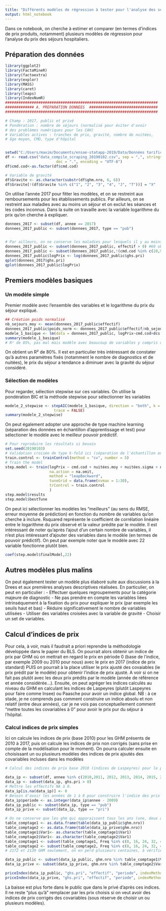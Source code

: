 ```yaml
---
title: "Différents modèles de régression à tester pour l'analyse des séjours hospitaliers"
output: html_notebook
---
```


Dans ce notebook, on cherche à estimer et comparer (en termes d'indices de prix produits, notamment) plusieurs modèles de régression pour l'analyse du prix des séjours hospitaliers.


## Préparation des données 

```r

library(ggplot2)
library(FactoMineR)
library(factoextra)
library(explor)
library(MASS)
library(caret)
library(leaps)
library(IndexNumR)
#####################################################################
############# A. PREPARATION DONNEES  ###############################
#####################################################################

# Champ : 2017, public et privé 
# Pondération : nombre de séjours (normalisé pour éviter d'avoir 
# des problèmes numériques pour les CAH)
# Variables actives : tranches de prix, gravité, nombre de nuitées, 
# âge moyen, CMD, type d'hôpital


setwd("C:/Users/maxim/Documents/ensae-statapp-2019/Data/Données tarification")
df <- read.csv("data_compile_scraping_20190102.csv", sep = ",", stringsAsFactors = FALSE,
                       dec = ".", encoding = "UTF-8")
df$cmd.cod<-as.factor(df$cmd.cod)

# Variable de gravité
df$Gravite <- as.character(substr(df$ghm.nro, 6, 6))
df$Gravite[!(df$Gravite %in% c("1", "2", "3", "4", "J", "T"))] = "X"
```

On utilise l'année 2017 pour fitter les modèles, et on se restreint aux remboursements pour les établissements publics. Par ailleurs, on se restreint aux maladies avec au moins un séjour et on exclut les séances et les codes inconnus. Dans la suite on travaille avec la variable logarithme du prix qu'on cherche à expliquer.
```r
donnees_2017 <- subset(df, annee == 2017)
donnees_2017_public <- subset(donnees_2017, type == "pub")


# Par ailleurs, on ne conserve les maladies pour lesquels il y au moins un séjour et on exclut le séances.
donnees_2017_public <- subset(donnees_2017_public, effectif > 0) #60 observations supprimées
donnees_2017_public <- subset(donnees_2017_public,!(cmd.cod %in% c(28,90))) # 26 séjours non pris en compte
donnees_2017_public$logPrix <- log(donnees_2017_public$ghs.pri)
qplot(donnees_2017$ghs.pri)
qplot(donnees_2017_public$logPrix)
```

## Premiers modèles basiques 

### Un modèle simple

Premier modèle avec l'ensemble des variables et le logarithme du prix du séjour expliqué.
```r
## Création poids normalisé
nb_sejours_moy <- mean(donnees_2017_public$effectif)
donnees_2017_public$poids_norm <- donnees_2017_public$effectif/nb_sejours_moy
modele_1_basique <- lm(data = donnees_2017_public, logPrix~cmd.cod+dcs.mco+seu.bas+seu.hau+nuitées.moy+nuitées.sigma+nuitées.min+nuitées.max+nuitées.mode+nuitées.med+nuitées.0.1+décès..+age.moy+age.sigma+diagnostics.moy+actes.moy+actes.classants.moy+actes.non.classants + Gravite, weights = poids_norm)
summary(modele_1_basique)
# R² de 85%, pas mal mais modèle avec beaucoup de variables y compris des paramètres endogènes (seuils haut et bas).

```

On obtient un R² de 80%. Il est en particulier très intéressant de constater qu'à autres paramètres fixés (notamment le nombre de diagnostics et de nuitées), le prix du séjour a tendance a diminuer avec la gravité du séjour considéré.

### Sélection de modèles
Pour regarder, sélection stepwise sur ces variables. On utilise la pondération BIC et la méthode stepwise pour sélectionner les variables
```r
modele_2_stepwise <- stepAIC(modele_1_basique, direction = "both", k = log(length(donnees_2017_public)),
                      trace = FALSE)
summary(modele_2_stepwise)
```

On peut également adopter une approche de type machine learning (séparation des données en échantillon d'apprentissage et test) pour sélectioner le modèle avec le meilleur pouvoir prédictif.

```r
# Pour reproduire les résultats si besoin
set.seed(20190103)
# Validation croisée de type k-fold ici (séparation de l'échantillon en 5 avec 4/5 pour le train et 1/5 pour le test)
train.control <- trainControl(method = "cv", number = 5)
# Train the model
step.model <- train(logPrix ~ cmd.cod + nuitées.moy + nuitées.sigma + nuitées.min + nuitées.max + nuitées.mode + nuitées.med + nuitées.0.1 + décès.. + age.moy + age.sigma + diagnostics.moy + actes.moy + Gravite, data = donnees_2017_public, weights = poids_norm, 
                    na.action = na.omit,
                    method = "leapBackward", 
                    tuneGrid = data.frame(nvmax = 1:30),
                    trControl = train.control
                    )
step.model$results
step.model$bestTune

```

On peut ici sélectionner les modèles les "meilleurs" (au sens du RMSE, erreur moyenne de prédiction) en fonction du nombre de variables qu'on cherche à inclure. Rsquared représente le coefficient de corrélation linéaire entre le logarithme du prix observé et la valeur prédite par le modèle. Il est intéressant de noter qu'après l'ajout d'un certain nombre de variables, il n'est plus intéressant d'ajouter des variables dans le modèle (en termes de pouvoir prédictif). On peut par exemple noter que le modèle avec 22 variable fonctionne plutôt bien.
```r
coef(step.model$finalModel,22)
```

## Autres modèles plus malins

On peut également tester un modèle plus élaboré suite aux discussions à la Drees et aux premières analyses descriptives réalisées. En particulier, on peut en particulier : 
- Effectuer quelques regroupements pour la catégorie majeure de diagnostic
- Ne pas prendre en compte les variables liées intrinséquement à la fixation du prix pour expliquer le prix (par exemple les seuils haut et bas)
- Réduire significativement le nombre de variables utilisées
- Utiliser des variables croisées avec la variable de gravité
- Choisir un set de variables.

## Calcul d'indices de prix
Pour cela, à voir, mais il faudrait a priori reprendre la méthodologie développée dans le papier du BLS. On pourrait alors obtenir un indice de prix par GHM où on mettrait en regard le prix en période 0 (base de l'indice, par exemple 2009 ou 2010 pour nous) avec le prix en 2017 (indice de prix standard) PUIS on pourrait à la place utiliser le prix ajusté des covaiables (ie prix prédit par le modèle) pour obtenir l'indice de prix ajusté. A voir si on ne fait pas plutôt avec les deux prix prédits par le modèle (année de référence et année considérée...). Ensuite, on peut agréger les indices calculés au niveau du GHM en calculant les indices de Laspeyres (plutôt Laspeyres pour faire comme Insee) ou Paasche pour avoir un indice global.
NB : à ce stade, je ne comprends pas comment construire un indice absolu et non relatif (entre deux années), car je ne vois pas conceptuellement  comment "mettre toutes les covariables à 0" pour avoir le prix pur du séjour à l'hôpital.


### Calcul indices de prix simples

Ici on calcule les indices de prix (base 2010) pour les GHM présents de 2010 à 2017, puis on calcule les indices de prix non corrigés (sans prise en compte de la modélisation pour le moment). On pourra calculer ensuite en choisissant un ou plusieurs modèles des indices de prix ajsutés des covariables incluses dans les modèles


```r
# Calcul des indices de prix base 2010 (indices de Laspeyres) pour le public et le privé séparément

data_ip <- subset(df, annee %in% c(2010,2011, 2012, 2013, 2014, 2015, 2016, 2017))
data_ip <- subset(data_ip, ghs.pri > 0)
# Mettre les effectifs NA à 0.
data_ip[is.na(data_ip)] <- 0
# Besoin d'avoir les années de 1 à 8 pour construire l'indice des prix
data_ip$periode <- as.integer(data_ip$annee - 2009)
data_ip_public <- subset(data_ip, type == "pub")
data_ip_prive <- subset(data_ip, type == "pri")

# On ne conserve que les ghm qui apparaissent tous les ans (une, deux ou trois fois)
table_comptage1 <- as.data.frame(table(data_ip_public$ghm.nro))
table_comptage2 <- as.data.frame(table(data_ip_prive$ghm.nro))
table_comptage1$Var1<- as.character(table_comptage1$Var1)
table_comptage2$Var1<- as.character(table_comptage2$Var1)
table_comptage1 <- subset(table_comptage1, Freq %in% c(8, 16, 24, 32, 40))
table_comptage2 <- subset(table_comptage2, Freq %in% c(8, 16, 24, 32, 40))
# 2172 et 2139 GHM seulement, on en perd plusieurs centaines, à vérifier d'où ils viennent.

data_ip_public <- subset(data_ip_public, ghm.nro %in% table_comptage1$Var1, select = c(ghm.nro, ghs.pri, effectif, periode))
data_ip_prive <- subset(data_ip_prive, ghm.nro %in% table_comptage2$Var1, select = c(ghm.nro, ghs.pri, effectif, periode))

priceIndex(data_ip_public, "ghs.pri", "effectif", "periode", indexMethod = "laspeyres", prodID = "ghm.nro", output = "fixedbase")
priceIndex(data_ip_prive, "ghs.pri", "effectif", "periode", indexMethod = "laspeyres", prodID = "ghm.nro", output = "fixedbase")

```


La baisse est plus forte dans le public que dans le privé d'après ces indices. Il ne reste "plus qu'à" remplacer par les prix choisis si on veut avoir des indices de prix corrigés des covariables (sous réserve de choisir un ou plusieurs modèles).